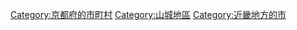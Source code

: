 {{Commonscat|Yawata, Kyoto}}
{{Catmore}}

{{DEFAULTSORT:Yawata}}
[[Category:京都府的市町村|Category:京都府的市町村]]
[[Category:山城地區|Category:山城地區]]
[[Category:近畿地方的市|Category:近畿地方的市]]